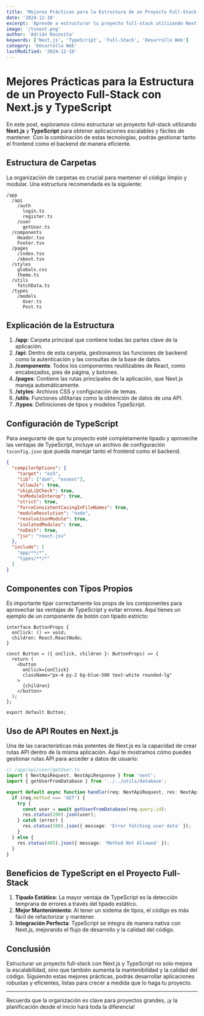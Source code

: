```yaml
---
title: 'Mejores Prácticas para la Estructura de un Proyecto Full-Stack con Next.js y TypeScript'
date: '2024-12-18'
excerpt: 'Aprende a estructurar tu proyecto full-stack utilizando Next.js y TypeScript, asegurando la escalabilidad y mantenibilidad.'
image: '/tsnext.png'
author: 'Adrián Racovita'
keywords: ['Next.js', 'TypeScript', 'Full-Stack', 'Desarrollo Web']
category: 'Desarrollo Web'
lastModified: '2024-12-18'
---
```


# Mejores Prácticas para la Estructura de un Proyecto Full-Stack con Next.js y TypeScript

En este post, exploramos cómo estructurar un proyecto full-stack utilizando **Next.js** y **TypeScript** para obtener aplicaciones escalables y fáciles de mantener. Con la combinación de estas tecnologías, podrás gestionar tanto el frontend como el backend de manera eficiente.

## Estructura de Carpetas

La organización de carpetas es crucial para mantener el código limpio y modular. Una estructura recomendada es la siguiente:

```
/app
  /api
    /auth
      login.ts
      register.ts
    /user
      getUser.ts
  /components
    Header.tsx
    Footer.tsx
  /pages
    /index.tsx
    /about.tsx
  /styles
    globals.css
    theme.ts
  /utils
    fetchData.ts
  /types
    /models
      User.ts
      Post.ts
```

## Explicación de la Estructura

1. **/app**: Carpeta principal que contiene todas las partes clave de la aplicación.
2. **/api**: Dentro de esta carpeta, gestionamos las funciones de backend como la autenticación y las consultas de la base de datos.
3. **/components**: Todos los componentes reutilizables de React, como encabezados, pies de página, y botones.
4. **/pages**: Contiene las rutas principales de la aplicación, que Next.js maneja automáticamente.
5. **/styles**: Archivos CSS y configuración de temas.
6. **/utils**: Funciones utilitarias como la obtención de datos de una API.
7. **/types**: Definiciones de tipos y modelos TypeScript.

## Configuración de TypeScript

Para asegurarte de que tu proyecto esté completamente tipado y aproveche las ventajas de TypeScript, incluye un archivo de configuración `tsconfig.json` que pueda manejar tanto el frontend como el backend.

```json
{
  "compilerOptions": {
    "target": "es5",
    "lib": ["dom", "esnext"],
    "allowJs": true,
    "skipLibCheck": true,
    "esModuleInterop": true,
    "strict": true,
    "forceConsistentCasingInFileNames": true,
    "moduleResolution": "node",
    "resolveJsonModule": true,
    "isolatedModules": true,
    "noEmit": true,
    "jsx": "react-jsx"
  },
  "include": [
    "app/**/*",
    "types/**/*"
  ]
}
```

## Componentes con Tipos Propios

Es importante tipar correctamente los props de los componentes para aprovechar las ventajas de TypeScript y evitar errores. Aquí tienes un ejemplo de un componente de botón con tipado estricto:

```tsx
interface ButtonProps {
  onClick: () => void;
  children: React.ReactNode;
}

const Button = ({ onClick, children }: ButtonProps) => {
  return (
    <button
      onClick={onClick}
      className="px-4 py-2 bg-blue-500 text-white rounded-lg"
    >
      {children}
    </button>
  );
};

export default Button;
```

## Uso de API Routes en Next.js

Una de las características más potentes de Next.js es la capacidad de crear rutas API dentro de la misma aplicación. Aquí te mostramos cómo puedes gestionar rutas API para acceder a datos de usuario:

```ts
// /app/api/user/getUser.ts
import { NextApiRequest, NextApiResponse } from 'next';
import { getUserFromDatabase } from '../../utils/database';

export default async function handler(req: NextApiRequest, res: NextApiResponse) {
  if (req.method === 'GET') {
    try {
      const user = await getUserFromDatabase(req.query.id);
      res.status(200).json(user);
    } catch (error) {
      res.status(500).json({ message: 'Error fetching user data' });
    }
  } else {
    res.status(405).json({ message: 'Method Not Allowed' });
  }
}
```

## Beneficios de TypeScript en el Proyecto Full-Stack

1. **Tipado Estático**: La mayor ventaja de TypeScript es la detección temprana de errores a través del tipado estático.
2. **Mejor Mantenimiento**: Al tener un sistema de tipos, el código es más fácil de refactorizar y mantener.
3. **Integración Perfecta**: TypeScript se integra de manera nativa con Next.js, mejorando el flujo de desarrollo y la calidad del código.

## Conclusión

Estructurar un proyecto full-stack con Next.js y TypeScript no solo mejora la escalabilidad, sino que también aumenta la mantenibilidad y la calidad del código. Siguiendo estas mejores prácticas, podrás desarrollar aplicaciones robustas y eficientes, listas para crecer a medida que lo haga tu proyecto.

---
Recuerda que la organización es clave para proyectos grandes, ¡y la planificación desde el inicio hará toda la diferencia!

